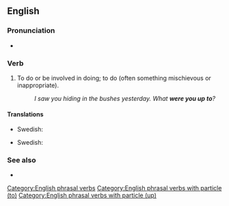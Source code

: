 {{merge|up to something}}
==English==

===Pronunciation===
* {{audio|en|en-au-be up to.ogg|Audio (AU)}}

===Verb===
{{head|en|verb}}

# {{lb|en|idiom}} To do or be involved in doing; to do (often something mischievous or inappropriate).
#: ''I saw you hiding in the bushes yesterday. What '''were you up to'''?''

====Translations====
{{trans-top|to do or be involved in doing}}
* Swedish: {{t+|es|depender}} {{t|es|de}}
{{trans-mid}}
* Swedish: {{t+|sv|ha för sig}}
{{trans-bottom}}

===See also===
* {{l|en|get up to}}

[[Category:English phrasal verbs]]
[[Category:English phrasal verbs with particle (to)]]
[[Category:English phrasal verbs with particle (up)]]